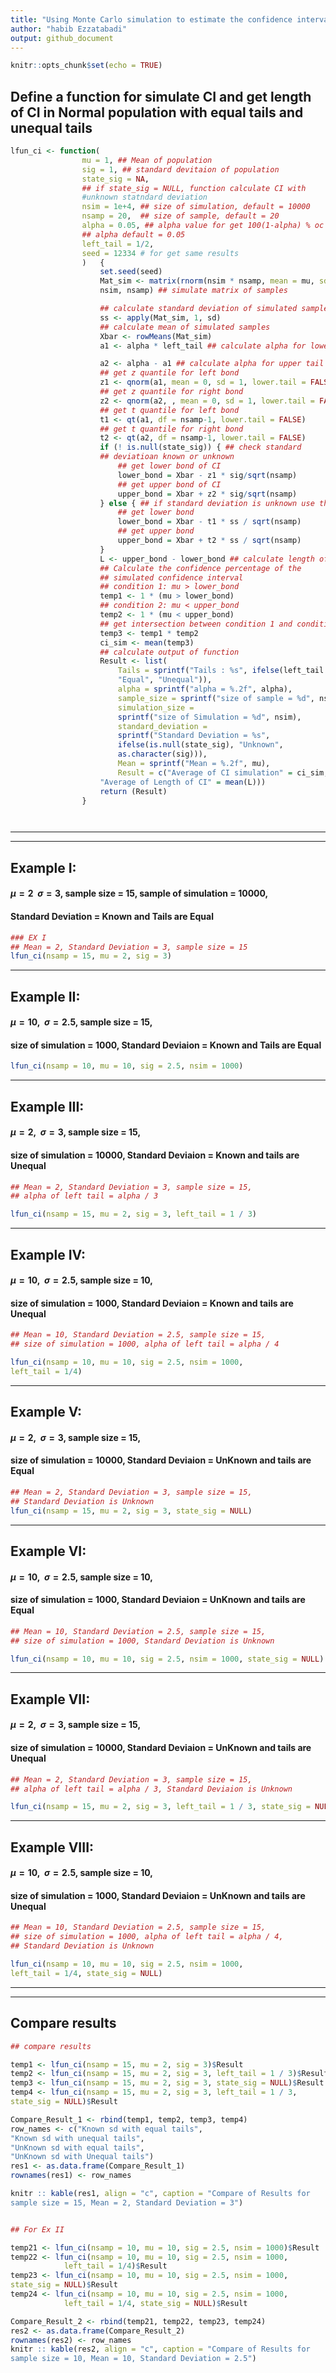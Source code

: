 ```yaml
---
title: "Using Monte Carlo simulation to estimate the confidence interval and estimate the length of the confidence interval in a normal population in the cases of equal and unequal tails, as well as the standard deviation being known and the standard deviation being unknown"
author: "habib Ezzatabadi"
output: github_document
---
```


```r
knitr::opts_chunk$set(echo = TRUE)
```



## Define a function for simulate CI and get length of CI in Normal population with equal tails and unequal tails

```r

lfun_ci <- function(
                mu = 1, ## Mean of population
                sig = 1, ## standard devitaion of population
                state_sig = NA,
                ## if state_sig = NULL, function calculate CI with 
                #unknown statndard deviation
                nsim = 1e+4, ## size of simulation, default = 10000
                nsamp = 20,  ## size of sample, default = 20
                alpha = 0.05, ## alpha value for get 100(1-alpha) % oc CI, 
                ## alpha default = 0.05
                left_tail = 1/2, 
                seed = 12334 # for get same results
                )   {
                    set.seed(seed)
                    Mat_sim <- matrix(rnorm(nsim * nsamp, mean = mu, sd = sig), 
                    nsim, nsamp) ## simulate matrix of samples

                    ## calculate standard deviation of simulated samples
                    ss <- apply(Mat_sim, 1, sd) 
                    ## calculate mean of simulated samples
                    Xbar <- rowMeans(Mat_sim) 
                    a1 <- alpha * left_tail ## calculate alpha for lower tail

                    a2 <- alpha - a1 ## calculate alpha for upper tail
                    ## get z quantile for left bond
                    z1 <- qnorm(a1, mean = 0, sd = 1, lower.tail = FALSE) 
                    ## get z quantile for right bond
                    z2 <- qnorm(a2, , mean = 0, sd = 1, lower.tail = FALSE) 
                    ## get t quantile for left bond
                    t1 <- qt(a1, df = nsamp-1, lower.tail = FALSE) 
                    ## get t quantile for right bond
                    t2 <- qt(a2, df = nsamp-1, lower.tail = FALSE) 
                    if (! is.null(state_sig)) { ## check standard 
                    ## deviatioan known or unknown
                        ## get lower bond of CI
                        lower_bond = Xbar - z1 * sig/sqrt(nsamp) 
                        ## get upper bond of CI
                        upper_bond = Xbar + z2 * sig/sqrt(nsamp)
                    } else { ## if standard deviation is unknown use these bonds
                        ## get lower bond 
                        lower_bond = Xbar - t1 * ss / sqrt(nsamp)
                        ## get upper bond
                        upper_bond = Xbar + t2 * ss / sqrt(nsamp)
                    }
                    L <- upper_bond - lower_bond ## calculate length of bonds
                    ## Calculate the confidence percentage of the 
                    ## simulated confidence interval
                    ## condition 1: mu > lower_bond
                    temp1 <- 1 * (mu > lower_bond) 
                    ## condition 2: mu < upper_bond
                    temp2 <- 1 * (mu < upper_bond)
                    ## get intersection between condition 1 and condition 2
                    temp3 <- temp1 * temp2
                    ci_sim <- mean(temp3)
                    ## calculate output of function 
                    Result <- list(
                        Tails = sprintf("Tails : %s", ifelse(left_tail == 1/2, 
                        "Equal", "Unequal")),
                        alpha = sprintf("alpha = %.2f", alpha), 
                        sample_size = sprintf("size of sample = %d", nsamp), 
                        simulation_size = 
                        sprintf("size of Simulation = %d", nsim), 
                        standard_deviation = 
                        sprintf("Standard Deviation = %s", 
                        ifelse(is.null(state_sig), "Unknown", 
                        as.character(sig))), 
                        Mean = sprintf("Mean = %.2f", mu),
                        Result = c("Average of CI simulation" = ci_sim, 
                    "Average of Length of CI" = mean(L)))
                    return (Result)
                }




```


***
***


## Example I: 
#### $\mu = 2~~\sigma = 3$, sample size = 15, sample of simulation = 10000,
#### Standard Deviation = Known and Tails are Equal


```r
### EX I
## Mean = 2, Standard Deviation = 3, sample size = 15
lfun_ci(nsamp = 15, mu = 2, sig = 3)
```


***

## Example II:
#### $\mu = 10, ~~\sigma = 2.5$,  sample size = 15, 
#### size of simulation = 1000, Standard Deviaion = Known and Tails are Equal
```r
lfun_ci(nsamp = 10, mu = 10, sig = 2.5, nsim = 1000)
```


***

## Example III:
#### $\mu = 2, ~~\sigma = 3$,  sample size = 15, 
#### size of simulation = 10000, Standard Deviaion = Known and tails are Unequal


```r
## Mean = 2, Standard Deviation = 3, sample size = 15, 
## alpha of left tail = alpha / 3

lfun_ci(nsamp = 15, mu = 2, sig = 3, left_tail = 1 / 3)
```


***


## Example IV:
#### $\mu = 10, ~~\sigma = 2.5$,  sample size = 10, 
#### size of simulation = 1000, Standard Deviaion = Known and tails are Unequal

```r
## Mean = 10, Standard Deviation = 2.5, sample size = 15, 
## size of simulation = 1000, alpha of left tail = alpha / 4

lfun_ci(nsamp = 10, mu = 10, sig = 2.5, nsim = 1000, 
left_tail = 1/4)

```


***


## Example V:
#### $\mu = 2, ~~\sigma = 3$,  sample size = 15, 
#### size of simulation = 10000, Standard Deviaion = UnKnown and tails are Equal


```r
## Mean = 2, Standard Deviation = 3, sample size = 15, 
## Standard Deviation is Unknown
lfun_ci(nsamp = 15, mu = 2, sig = 3, state_sig = NULL)

```


***

## Example VI:
#### $\mu = 10, ~~\sigma = 2.5$,  sample size = 10, 
#### size of simulation = 1000, Standard Deviaion = UnKnown and tails are Equal

```r
## Mean = 10, Standard Deviation = 2.5, sample size = 15, 
## size of simulation = 1000, Standard Deviation is Unknown

lfun_ci(nsamp = 10, mu = 10, sig = 2.5, nsim = 1000, state_sig = NULL)

```


***

## Example VII:
#### $\mu = 2, ~~\sigma = 3$,  sample size = 15, 
#### size of simulation = 10000, Standard Deviaion = UnKnown and tails are Unequal


```r
## Mean = 2, Standard Deviation = 3, sample size = 15, 
## alpha of left tail = alpha / 3, Standard Deviaion is Unknown

lfun_ci(nsamp = 15, mu = 2, sig = 3, left_tail = 1 / 3, state_sig = NULL)

```



***


## Example VIII:
#### $\mu = 10, ~~\sigma = 2.5$,  sample size = 10, 
#### size of simulation = 1000, Standard Deviaion = UnKnown and tails are Unequal

```r

## Mean = 10, Standard Deviation = 2.5, sample size = 15, 
## size of simulation = 1000, alpha of left tail = alpha / 4, 
## Standard Deviation is Unknown

lfun_ci(nsamp = 10, mu = 10, sig = 2.5, nsim = 1000, 
left_tail = 1/4, state_sig = NULL)
```




***
***



## Compare results

```r
## compare results

temp1 <- lfun_ci(nsamp = 15, mu = 2, sig = 3)$Result
temp2 <- lfun_ci(nsamp = 15, mu = 2, sig = 3, left_tail = 1 / 3)$Result
temp3 <- lfun_ci(nsamp = 15, mu = 2, sig = 3, state_sig = NULL)$Result
temp4 <- lfun_ci(nsamp = 15, mu = 2, sig = 3, left_tail = 1 / 3, 
state_sig = NULL)$Result

Compare_Result_1 <- rbind(temp1, temp2, temp3, temp4)
row_names <- c("Known sd with equal tails", 
"Known sd with unequal tails", 
"UnKnown sd with equal tails", 
"UnKnown sd with Unequal tails")
res1 <- as.data.frame(Compare_Result_1)
rownames(res1) <- row_names

knitr :: kable(res1, align = "c", caption = "Compare of Results for 
sample size = 15, Mean = 2, Standard Deviation = 3")


## For Ex II

temp21 <- lfun_ci(nsamp = 10, mu = 10, sig = 2.5, nsim = 1000)$Result
temp22 <- lfun_ci(nsamp = 10, mu = 10, sig = 2.5, nsim = 1000, 
            left_tail = 1/4)$Result
temp23 <- lfun_ci(nsamp = 10, mu = 10, sig = 2.5, nsim = 1000, 
state_sig = NULL)$Result
temp24 <- lfun_ci(nsamp = 10, mu = 10, sig = 2.5, nsim = 1000, 
            left_tail = 1/4, state_sig = NULL)$Result

Compare_Result_2 <- rbind(temp21, temp22, temp23, temp24)
res2 <- as.data.frame(Compare_Result_2)
rownames(res2) <- row_names
knitr :: kable(res2, align = "c", caption = "Compare of Results for 
sample size = 10, Mean = 10, Standard Deviation = 2.5")

```